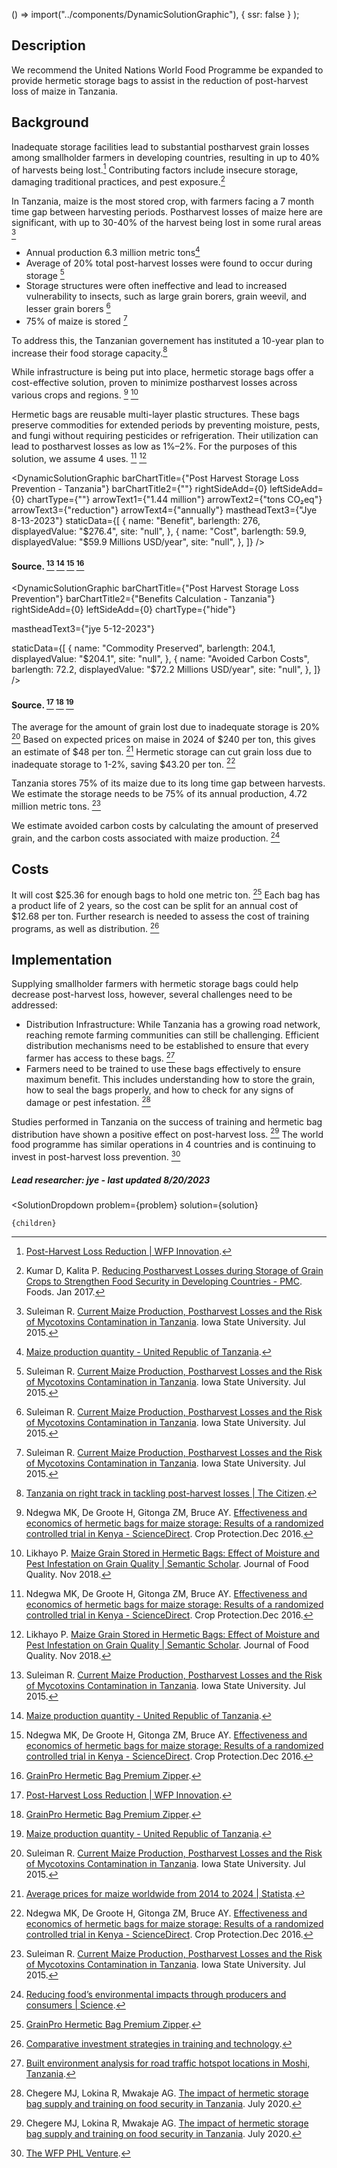 
  () => import("../components/DynamicSolutionGraphic"),
  { ssr: false }
);


## Description

We recommend the United Nations World Food Programme be expanded to provide hermetic storage bags to assist in the reduction of post-harvest loss of maize in Tanzania.

## Background

Inadequate storage facilities lead to substantial postharvest grain losses among smallholder farmers in developing countries, resulting in up to 40% of harvests being lost.[^"2"] Contributing factors include insecure storage, damaging traditional practices, and pest exposure.[^"1"] 

In Tanzania, maize is the most stored crop, with farmers facing a 7 month time gap between harvesting periods. Postharvest losses of maize here are significant, with up to 30-40% of the harvest being lost in some rural areas [^"3"]

- Annual production 6.3 million metric tons[^"6"]
- Average of 20% total post-harvest losses were found to occur during storage [^"3"]
- Storage structures were often ineffective and lead to increased vulnerability to insects, such as large grain borers, grain weevil, and lesser grain borers [^"3"]
- 75% of maize is stored [^"3"]

To address this, the Tanzanian governement has instituted a 10-year plan to increase their food storage capacity.[^"5"]

While infrastructure is being put into place, hermetic storage bags offer a cost-effective solution, proven to minimize postharvest losses across various crops and regions. [^"7"] [^"10"]


Hermetic bags are reusable multi-layer plastic structures. These bags preserve commodities for extended periods by preventing moisture, pests, and fungi without requiring pesticides or refrigeration. Their utilization can lead to postharvest losses as low as 1%–2%. For the purposes of this solution, we assume 4 uses. [^"7"] [^"10"]


<DynamicSolutionGraphic
  barChartTitle={"Post Harvest Storage Loss Prevention - Tanzania"}
  barChartTitle2={""}
  rightSideAdd={0}
  leftSideAdd={0}
  chartType={""}
  arrowText1={"1.44 million"}
  arrowText2={"tons CO₂eq"}
  arrowText3={"reduction"}
  arrowText4={"annually"}
  mastheadText3={"Jye 8-13-2023"}
 staticData={[
    {
      name: "Benefit",
      barlength: 276,
      displayedValue: "$276.4",
      site: "null",
    },
        {
      name: "Cost",
      barlength: 59.9,
      displayedValue: "$59.9 Millions USD/year",
      site: "null",
    },
  ]}
/>

#### Source. [^"3"] [^"6"] [^"7"] [^"8"]



<DynamicSolutionGraphic
  barChartTitle={"Post Harvest Storage Loss Prevention"}
  barChartTitle2={"Benefits Calculation - Tanzania"}
  rightSideAdd={0}
  leftSideAdd={0}
  chartType={"hide"}

  mastheadText3={"jye 5-12-2023"}
  
  
  staticData={[
    {
      name: "Commodity Preserved",
      barlength: 204.1,
      displayedValue: "$204.1",
      site: "null",
    },
    {
      name: "Avoided Carbon Costs",
      barlength: 72.2,
      displayedValue: "$72.2 Millions USD/year",
      site: "null",
    },
  ]}
/>

#### Source. [^"2"] [^"8"] [^"6"]

The average for the amount of grain lost due to inadequate storage is 20% [^"3"] Based on expected prices on maise in 2024 of $240 per ton, this gives an estimate of $48 per ton.  [^"11"] Hermetic storage can cut grain loss due to inadequate storage to 1-2%, saving $43.20 per ton. [^"7"] 

Tanzania stores 75% of its maize due to its long time gap between harvests. We estimate the storage needs to be 75% of its annual production, 4.72 million metric tons.  [^"3"]

We estimate avoided carbon costs by calculating the amount of preserved grain, and the carbon costs associated with maize production. [^"12"]

## Costs

It will cost $25.36 for enough bags to hold one metric ton. [^"8"] Each bag has a product life of 2 years, so the cost can be split for an annual cost of $12.68 per ton. Further research is needed to assess the cost of training programs, as well as distribution. [^"15"]

## Implementation

Supplying smallholder farmers with hermetic storage bags could help decrease post-harvest loss, however, several challenges need to be addressed:

- Distribution Infrastructure: While Tanzania has a growing road network, reaching remote farming communities can still be challenging. Efficient distribution mechanisms need to be established to ensure that every farmer has access to these bags. [^"9"]
- Farmers need to be trained to use these bags effectively to ensure maximum benefit. This includes understanding how to store the grain, how to seal the bags properly, and how to check for any signs of damage or pest infestation. [^"13"]

Studies performed in Tanzania on the success of training and hermetic bag distribution have shown a positive effect on post-harvest loss.  [^"13"] The world food programme has similar operations in 4 countries and is continuing to invest in post-harvest loss prevention. [^"14"]


##### Lead researcher: jye - last updated 8/20/2023

[^"1"]: Kumar D, Kalita P. [Reducing Postharvest Losses during Storage of Grain Crops to Strengthen Food Security in Developing Countries - PMC](https://www.ncbi.nlm.nih.gov/pmc/articles/PMC5296677/). Foods. Jan 2017.
[^"2"]:  [Post-Harvest Loss Reduction | WFP Innovation](https://innovation.wfp.org/project/post-harvest-loss-prevention). 
[^"3"]: Suleiman R. [Current Maize Production, Postharvest Losses and the Risk of Mycotoxins Contamination in Tanzania](https://dr.lib.iastate.edu/entities/publication/88da37e2-d648-49fc-880f-0083fdf324b2). Iowa State University. Jul 2015.
[^"4"]: Abass AB, Ndunguru G, Mamiro P, Alenkhe B, Mlingi N, Bekunda M. [Post-harvest food losses in a maize-based farming system of semi-arid savannah area of Tanzania - ScienceDirect](https://www.sciencedirect.com/science/article/pii/S0022474X1300101X#fig3). Journal of Stored Products Research.Apr 2014.
[^"5"]:  [Tanzania on right track in tackling post-harvest losses | The Citizen](https://www.thecitizen.co.tz/tanzania/news/business/tanzania-on-right-track-in-tackling-post-harvest-losses-3777128). 
[^"6"]:  [Maize production quantity - United Republic of Tanzania](https://knoema.com/atlas/United-Republic-of-Tanzania/topics/Agriculture/Crops-Production-Quantity-tonnes/Maize-production). 
[^"7"]: Ndegwa MK, De Groote H, Gitonga ZM, Bruce AY. [Effectiveness and economics of hermetic bags for maize storage: Results of a randomized controlled trial in Kenya - ScienceDirect](http://dx.doi.org/10.1016/j.cropro.2016.08.007).  Crop Protection.Dec 2016.
[^"8"]:  [GrainPro Hermetic Bag Premium Zipper](https://www.grainpro.com/grainpro-bag-premium-zipper). 
[^"9"]:  [Built environment analysis for road traffic hotspot locations in Moshi, Tanzania](https://pubmed.ncbi.nlm.nih.gov/29415609/). 
[^"10"]: Likhayo P. [Maize Grain Stored in Hermetic Bags: Effect of Moisture and Pest Infestation on Grain Quality | Semantic Scholar](https://www.semanticscholar.org/paper/Maize-Grain-Stored-in-Hermetic-Bags%3A-Effect-of-and-Likhayo-Bruce/8e6fdf1df956946d3d565a84900e36c608cc8fba). Journal of Food Quality. Nov 2018.
[^"11"]:  [Average prices for maize worldwide from 2014 to 2024 | Statista](https://www.statista.com/statistics/675820/average-prices-maize-worldwide/). 
[^"12"]:  [Reducing food’s environmental impacts through producers and consumers | Science](https://www.science.org/doi/10.1126/science.aaq0216). 
[^"13"]: Chegere MJ, Lokina R, Mwakaje AG. [The impact of hermetic storage bag supply and training on food security in Tanzania](https://link.springer.com/article/10.1007/s12571-020-01052-9). July 2020.
[^"14"]:  [The WFP PHL Venture](https://innovation.wfp.org/project/wfp-phl-venture). 
[^"15"]:  [Comparative investment strategies in training and technology](https://www.semanticscholar.org/paper/Comparative-investment-strategies-in-training-and-Starr/85e839f1c7b8b47556403b0ed6b2a7c133246760). 

  <SolutionDropdown 
    problem={problem} 
    solution={solution}
  >
    {children}
  </SolutionDropdown>
